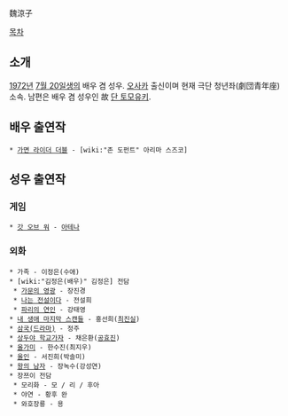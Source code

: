魏涼子

[[목차]]
== 소개 ==
[[1972년]] [[7월 20일]]생의 배우 겸 성우. [[오사카]] 출신이며 현재 극단 청년좌(劇団青年座) 소속.
남편은 배우 겸 성우인 故 [[단 토모유키]].

== 배우 출연작 ==
 * [[가면 라이더 더블]] - [wiki:"존 도펀트" 아리마 스즈코]

== 성우 출연작 ==
=== 게임 ===
 * [[갓 오브 워]] - [[아테나]]

=== 외화 ===
 * 가족 - 이정은(수애)
 * [wiki:"김정은(배우)" 김정은] 전담
  * [[가문의 영광]] - 장진경
  * [[나는 전설이다]] - 전설희
  * [[파리의 연인]] - 강태영
 * [[내 생애 마지막 스캔들]] - 홍선희([[최진실]])
 * [[삼국(드라마)]] - 정주
 * [[상두야 학교가자]] - 채은환([[공효진]])
 * [[올가미]] - 한수진(최지우)
 * [[올인]] - 서진희(박솔미)
 * [[왕의 남자]] - 장녹수(강성연)
 * 장쯔이 전담
  * 모리화 - 모 / 리 / 후아
  * 야연 - 황후 완
  * 와호장룡 - 용
